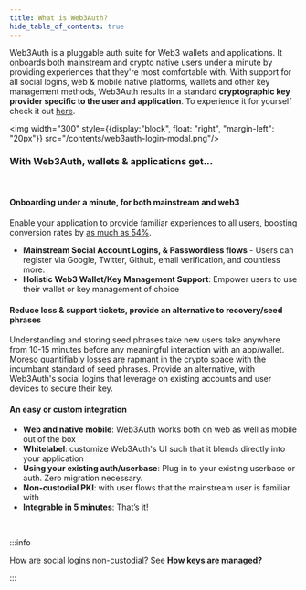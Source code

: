 ```yaml
---
title: What is Web3Auth?
hide_table_of_contents: true
---
```


Web3Auth is a pluggable auth suite for Web3 wallets and applications. It onboards both mainstream and crypto native users
under a minute by providing experiences that they're most comfortable with. With support for all social logins, web & mobile native platforms, wallets and
other key management methods, Web3Auth results in a standard **cryptographic key provider specific to the user and application**. To experience it for yourself check it out [here](https://app.openlogin.com).

<div style={{display:"block", overflow: "auto"}}>

<img  width="300" style={{display:"block", float: "right", "margin-left": "20px"}} src="/contents/web3auth-login-modal.png"/>

### With Web3Auth, wallets & applications get...
<br />

#### Onboarding under a minute, for both mainstream and web3
Enable your application to provide familiar experiences to all users, boosting conversion rates by [as much as 54%](https://www.cio.com/article/234915/ditching-passwords-and-increasing-ecommerce-conversion-rates-by-54-2.html).
- **Mainstream Social Account Logins, & Passwordless flows** -
Users can register via Google, Twitter, Github, email verification, and countless more.
- **Holistic Web3 Wallet/Key Management Support**: Empower users to use their wallet or key management of choice


#### Reduce loss & support tickets, provide an alternative to recovery/seed phrases

Understanding and storing seed phrases take new users take anywhere from 10-15 minutes before any meaningful interaction with an app/wallet. Moreso quantifiably [losses are rapmant](https://finance.yahoo.com/news/4-2-billion-lost-bitcoin-154948781.html#:~:text=Approximately%2020%25%20of%20all%20Bitcoins,billion%2C%20a%20new%20study%20says.) in the crypto space with the incumbant standard of seed phrases. Provide an alternative, with Web3Auth's social logins that
leverage on existing accounts and user devices to secure their key.

#### An easy or custom integration
- **Web and native mobile**: Web3Auth works both on web as well as mobile out of the box
- **Whitelabel**: customize Web3Auth's UI such that it blends directly into your application
- **Using your existing auth/userbase**: Plug in to your existing userbase or auth. Zero migration necessary.
- **Non-custodial PKI**: with user flows that the mainstream user is familiar with
- **Integrable in 5 minutes**: That’s it!

</div>

<br />

:::info

How are social logins non-custodial? See [**How keys are managed?**](/key-infrastructure/overview)

:::
